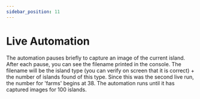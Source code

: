 ```yaml
---
sidebar_position: 11
---
```


# Live Automation

The automation pauses briefly to capture an image of the current island.
After each pause, you can see the filename printed in the console. The filename
will be the island type (you can verify on screen that it is correct) + the number
of islands found of this type. Since this was the second live run, the number for
'farms' begins at 38. The automation runs until it has captured images for 100 islands.


<ReactPlayer playing controls url='https://jspinak.github.io/brobot/img/islandsLive.mp4' />